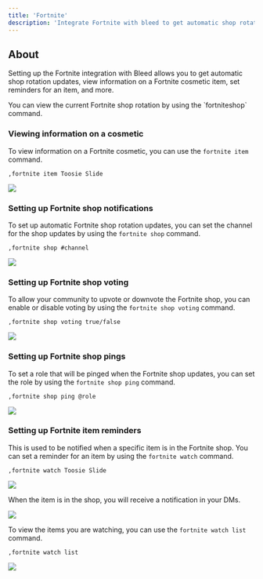 ```yaml
---
title: 'Fortnite'
description: 'Integrate Fortnite with bleed to get automatic shop rotation updates, view information on a Fortnite cosmetic item, set reminders for an item, and more.'
---
```


## About
Setting up the Fortnite integration with Bleed allows you to get automatic shop rotation updates, view information on a Fortnite cosmetic item, set reminders for an item, and more.

<Info>
    You can view the current Fortnite shop rotation by using the `fortniteshop` command.
</Info>


### Viewing information on a cosmetic
To view information on a Fortnite cosmetic, you can use the `fortnite item` command.

```
,fortnite item Toosie Slide
```

<Frame type="glass" caption="Viewing information on Tooie Slide emote">
    <img src="https://i.imgur.com/tcrBSVL.png"/>
</Frame>

### Setting up Fortnite shop notifications
To set up automatic Fortnite shop rotation updates, you can set the channel for the shop updates by using the `fortnite shop` command.

```
,fortnite shop #channel
```

<Frame type="glass" caption="Setting where the Fortnite shop updates will be sent">
    <img src="https://i.imgur.com/Zrffkx6.png"/>
</Frame>


### Setting up Fortnite shop voting
To allow your community to upvote or downvote the Fortnite shop, you can enable or disable voting by using the `fortnite shop voting` command.

```
,fortnite shop voting true/false
```

<Frame type="glass" caption="Enabling voting for the new Fortnite shop">
    <img src="https://i.imgur.com/VYrYti2.png"/>
</Frame>


### Setting up Fortnite shop pings
To set a role that will be pinged when the Fortnite shop updates, you can set the role by using the `fortnite shop ping` command.

```
,fortnite shop ping @role
```

<Frame type="glass" caption="Setting the role for Fortnite shop pings">
    <img src="https://i.imgur.com/vhp6Jzg.png"/>
</Frame>


### Setting up Fortnite item reminders
This is used to be notified when a specific item is in the Fortnite shop. You can set a reminder for an item by using the `fortnite watch` command.

```
,fortnite watch Toosie Slide
```

<Frame type="glass" caption="Adding an item to the watch list">
    <img src="https://i.imgur.com/In7xtPf.png"/>
</Frame>

When the item is in the shop, you will receive a notification in your DMs.

<Frame type="glass" caption="Being notified when the item is in the shop">
    <img src="https://i.imgur.com/TsEOPb8.png"/>
</Frame>

To view the items you are watching, you can use the `fortnite watch list` command.

```
,fortnite watch list
```

<Frame type="glass" caption="Viewing the items you are watching">
    <img src="https://i.imgur.com/rAfAZP3.png"/>
</Frame>
